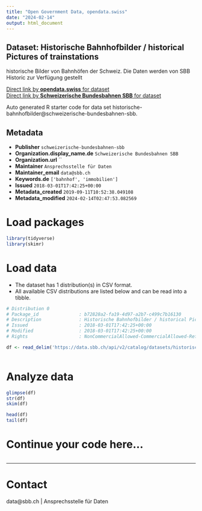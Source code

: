 ```yaml
---
title: "Open Government Data, opendata.swiss"
date: "2024-02-14"
output: html_document
---
```


## Dataset: Historische Bahnhofbilder / historical Pictures of trainstations

historische Bilder von Bahnhöfen der Schweiz. Die Daten werden von SBB Historic zur Verfügung gestellt

[Direct link by **opendata.swiss** for dataset](https://opendata.swiss/de/dataset/historische-bahnhofbilder-historical-pictures-of-trainstations1)<br>
[Direct link by **Schweizerische Bundesbahnen SBB** for dataset](https://data.sbb.ch/explore/dataset/historische-bahnhofbilder/)

Auto generated R starter code for data set historische-bahnhofbilder@schweizerische-bundesbahnen-sbb.

## Metadata

- **Publisher** `schweizerische-bundesbahnen-sbb`
- **Organization.display_name.de** `Schweizerische Bundesbahnen SBB`
- **Organization.url** ``
- **Maintainer** `Ansprechsstelle für Daten`
- **Maintainer_email** `data@sbb.ch`
- **Keywords.de** `['bahnhof', 'immobilien']`
- **Issued** `2018-03-01T17:42:25+00:00`
- **Metadata_created** `2019-09-11T10:52:38.049108`
- **Metadata_modified** `2024-02-14T02:47:53.082569`


# Load packages

```r

library(tidyverse)
library(skimr)

```

# Load data

-   The dataset has 1 distribution(s) in CSV format.
-   All available CSV distributions are listed below and can be read into a tibble.

```r

# Distribution 0
# Package_id               : b72828a2-fa19-4d97-a2b7-c499c7b16130
# Description              : Historische Bahnhofbilder / historical Pictures of trainstations (csv)
# Issued                   : 2018-03-01T17:42:25+00:00
# Modified                 : 2018-03-01T17:42:25+00:00
# Rights                   : NonCommercialAllowed-CommercialAllowed-ReferenceRequired

df <- read_delim('https://data.sbb.ch/api/v2/catalog/datasets/historische-bahnhofbilder/exports/csv')



```

# Analyze data

```r

glimpse(df)
str(df)
skim(df)

head(df)
tail(df)

```

# Continue your code here...

```r

```

------------------------------------------------------------------------

# Contact

data@sbb.ch | Ansprechsstelle für Daten
